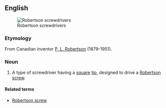 ==English==
{{wikipedia}}
[[Image:Robertson_screwdrivers.jpg|thumb|Robertson screwdrivers]]

===Etymology===
From Canadian inventor [[w:P._L._Robertson|P. L. Robertson]] (1879-1951).

===Noun===
{{en-noun|sg=[[Robertson]] [[screwdriver]]}}

# {{chiefly|Canadian}} A type of screwdriver having a [[square]] [[tip]], designed to drive a [[Robertson screw]].

====Related terms====
*[[Robertson screw]]